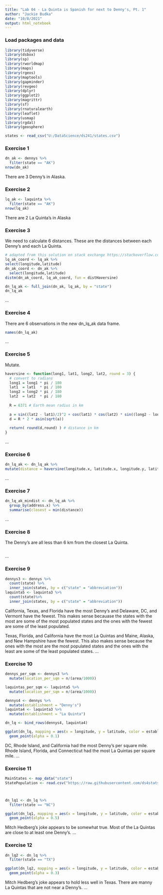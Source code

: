 ```yaml
---
title: "Lab 04 - La Quinta is Spanish for next to Denny's, Pt. 1"
author: "Jackie Budka"
date: "10/8/2021"
output: html_notebook
---
```


### Load packages and data

```r
library(tidyverse) 
library(dsbox) 
library(sp)
library(rworldmap)
library(maps)
library(rgeos)
library(maptools)
library(gapminder)
library(revgeo)
library(dplyr)
library(ggplot2)
library(magrittr)
library(sf)
library(rnaturalearth)
library(leaflet)
library(usmap)
library(rgdal)
library(geosphere)
```

```r
states <- read_csv("U:/DataScience/ds241/states.csv")
```

### Exercise 1
```r
dn_ak <- dennys %>%
  filter(state == "AK")
nrow(dn_ak)
```
There are 3 Denny's in Alaska.


### Exercise 2

```r
lq_ak <- laquinta %>%
  filter(state == "AK")
nrow(lq_ak)
```
There are 2 La Quinta's in Alaska

### Exercise 3
We need to calculate 6 distances. These are the distances between each Denny's and each La Quinta.
```r
# adapted from this solution on stack exchange https://stackoverflow.com/questions/32363998/function-to-calculate-geospatial-distance-between-two-points-lat-long-using-r
lq_ak_coord <- lq_ak %>%
select(longitude,latitude)
dn_ak_coord <- dn_ak %>%
  select(longitude,latitude)
distm(dn_ak_coord, lq_ak_coord, fun = distHaversine)
```
```r
dn_lq_ak <- full_join(dn_ak, lq_ak, by = "state")
dn_lq_ak
```

...

### Exercise 4
There are 6 observations in the new dn_lq_ak data frame.
```r
names(dn_lq_ak)
```


...

### Exercise 5
Mutate.
```r
haversine <- function(long1, lat1, long2, lat2, round = 3) {
  # convert to radians
  long1 = long1 * pi / 180
  lat1  = lat1  * pi / 180
  long2 = long2 * pi / 180
  lat2  = lat2  * pi / 180
  
  R = 6371 # Earth mean radius in km
  
  a = sin((lat2 - lat1)/2)^2 + cos(lat1) * cos(lat2) * sin((long2 - long1)/2)^2
  d = R * 2 * asin(sqrt(a))
  
  return( round(d,round) ) # distance in km
}
```

...

### Exercise 6
```r
dn_lq_ak <- dn_lq_ak %>%
mutate(distance = haversine(longitude.x, latitude.x, longitude.y, latitude.y, round = 2))
```

...

### Exercise 7
```r
dn_lq_ak_mindist <- dn_lq_ak %>%
  group_by(address.x) %>%
  summarise(closest = min(distance)) 
```

...

### Exercise 8
The Denny's are all less than 6 km from the closest La Quinta.
```r


```

...

### Exercise 9
```r
dennys3 <- dennys %>%
  count(state) %>%
  inner_join(states, by = c("state" = "abbreviation")) 
laquinta5 <- laquinta3 %>%
  count(state)%>%
  inner_join(states, by = c("state" = "abbreviation"))
```
California, Texas, and Florida have the most Denny's and Delaware, DC, and Vermont have the fewest. This makes sense becauase the states with the most are some of the most populated states and the ones with the fewest are some of the least populated.

Texas, Florida, and California have the most La Quintas and Maine, Alaska, and New Hampshire have the fewest. This also makes sense because the ones with the most are the most populated states and the ones with the least are some of the least populated states.
...

### Exercise 10
```r
dennys_per_sqm <- dennys3 %>%
  mutate(location_per_sqm = n/(area/1000))

laquintas_per_sqm <- laquinta5 %>%
  mutate(location_per_sqm = n/(area/1000))

dennys4 <- dennys %>%
  mutate(establishment = "Denny's")
laquinta4 <- laquinta3 %>%
  mutate(establishment = "La Quinta") 

dn_lq <- bind_rows(dennys4, laquinta4)

ggplot(dn_lq, mapping = aes(x = longitude, y = latitude, color = establishment)) +
  geom_point(alpha = 0.1) 


```
DC, Rhode Island, and California had the most Denny's per square mile. Rhode Island, Florida, and Connecticut had the most La Quintas per square mile. 
...


### Exercise 11
```r
MainStates <- map_data("state")
StatePopulation <- read.csv("https://raw.githubusercontent.com/ds4stats/r-tutorials/master/intro-maps/data/StatePopulation.csv", as.is = TRUE)



dn_lq1 <- dn_lq %>%
  filter(state == "NC")

ggplot(dn_lq1, mapping = aes(x = longitude, y = latitude, color = establishment), crs = 4269) +
  geom_point(alpha = 0.5) 


```
Mitch Hedberg's joke appears to be somewhat true. Most of the La Quintas are close to at least one Denny's.
...

### Exercise 12
```r
dn_lq2 <- dn_lq %>%
  filter(state == "TX")

ggplot(dn_lq2, mapping = aes(x = longitude, y = latitude, color = establishment)) +
  geom_point(alpha = 0.3)

```
Mitch Hedberg's joke appears to hold less well in Texas. There are manny La Quintas that are not near a Denny's.
...
